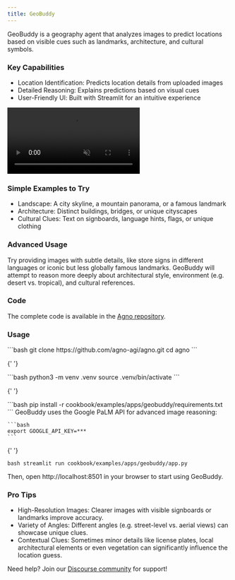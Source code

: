 ```yaml
---
title: GeoBuddy
---
```


GeoBuddy is a geography agent that analyzes images to predict locations based on visible cues such as landmarks, architecture, and cultural symbols.

### Key Capabilities

- Location Identification: Predicts location details from uploaded images
- Detailed Reasoning: Explains predictions based on visual cues
- User-Friendly Ul: Built with Streamlit for an intuitive experience

<video autoPlay muted controls className="aspect-video w-full" src="/videos/geobuddy.mp4"></video>

### Simple Examples to Try

- Landscape: A city skyline, a mountain panorama, or a famous landmark
- Architecture: Distinct buildings, bridges, or unique cityscapes
- Cultural Clues: Text on signboards, language hints, flags, or unique clothing

### Advanced Usage

Try providing images with subtle details, like store signs in different languages or iconic but less globally famous landmarks. GeoBuddy will attempt to reason more deeply about architectural style, environment (e.g. desert vs. tropical), and cultural references.

### Code

The complete code is available in the [Agno repository](https://github.com/agno-agi/agno).

### Usage

<Steps>
  <Step title="Clone the repository">
    ```bash
    git clone https://github.com/agno-agi/agno.git
    cd agno
    ```
  </Step>

{' '}

<Step title="Create a Virtual Environment">
  ```bash python3 -m venv .venv source .venv/bin/activate ```
</Step>

{' '}

<Step title="Install Dependencies">
  ```bash pip install -r cookbook/examples/apps/geobuddy/requirements.txt ```
</Step>

  <Step title="Set up API Key">
    GeoBuddy uses the Google PaLM API for advanced image reasoning:

    ```bash
    export GOOGLE_API_KEY=***
    ```

  </Step>

{' '}

<Step title="Launch the App">```bash streamlit run cookbook/examples/apps/geobuddy/app.py ```</Step>

  <Step title="Open the App">
    Then, open http://localhost:8501 in your browser to start using GeoBuddy.
  </Step>
</Steps>

### Pro Tips

- High-Resolution Images: Clearer images with visible signboards or landmarks improve accuracy.
- Variety of Angles: Different angles (e.g. street-level vs. aerial views) can showcase unique clues.
- Contextual Clues: Sometimes minor details like license plates, local architectural elements or even vegetation can significantly influence the location guess.

Need help? Join our [Discourse community](https://community.agno.com) for support!
